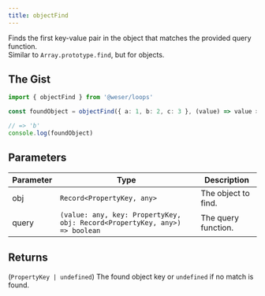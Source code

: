 ```yaml
---
title: objectFind
---
```


Finds the first key-value pair in the object that matches the provided query function.<br />
Similar to `Array.prototype.find`, but for objects.

## The Gist

```ts
import { objectFind } from '@weser/loops'

const foundObject = objectFind({ a: 1, b: 2, c: 3 }, (value) => value > 1)

// => 'b'
console.log(foundObject)
```

## Parameters

| Parameter | Type                                                                       | Description         |
| --------- | -------------------------------------------------------------------------- | ------------------- |
| obj       | `Record<PropertyKey, any>`                                                 | The object to find. |
| query     | `(value: any, key: PropertyKey, obj: Record<PropertyKey, any>) => boolean` | The query function. |

## Returns

(`PropertyKey | undefined`) The found object key or `undefined` if no match is found.
